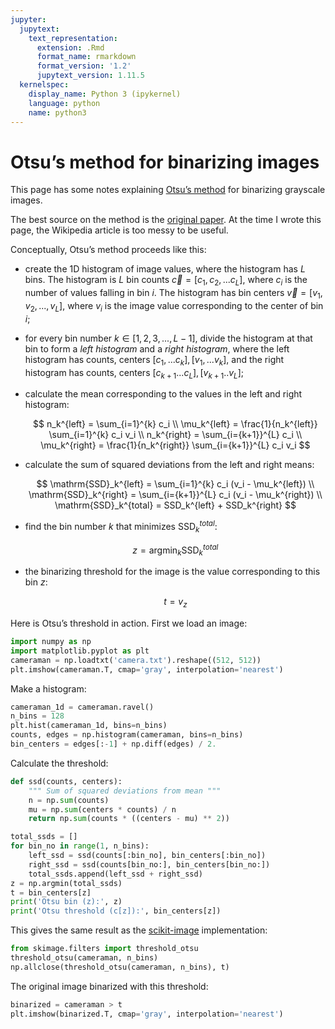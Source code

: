 ```yaml
---
jupyter:
  jupytext:
    text_representation:
      extension: .Rmd
      format_name: rmarkdown
      format_version: '1.2'
      jupytext_version: 1.11.5
  kernelspec:
    display_name: Python 3 (ipykernel)
    language: python
    name: python3
---
```


# Otsu’s method for binarizing images

This page has some notes explaining [Otsu’s method](https://en.wikipedia.org/wiki/Otsu%27s_method) for binarizing grayscale
images.

The best source on the method is the [original paper](http://ieeexplore.ieee.org/stamp/stamp.jsp?arnumber=4310076).  At the time
I wrote this page, the Wikipedia article is too messy to be useful.

Conceptually, Otsu’s method proceeds like this:

* create the 1D histogram of image values, where the histogram has $L$ bins.
  The histogram is $L$ bin counts $\vec{c} = [c_1, c_2, ... c_L]$, where $c_i$
  is the number of values falling in bin $i$.  The histogram has bin centers
  $\vec{v} = [v_1, v_2, ..., v_L]$, where $v_i$ is the image value
  corresponding to the center of bin $i$;

* for every bin number $k \in [1, 2, 3, ..., L-1]$, divide the histogram at
  that bin to form a *left histogram* and a *right histogram*, where the left
  histogram has counts, centers $[c_1, ... c_k], [v_1, ... v_k]$, and the
  right histogram has counts, centers $[c_{k+1} ... c_L], [v_{k+1} .. v_L]$;

* calculate the mean corresponding to the values in the left and right
  histogram:

  $$
  n_k^{left} = \sum_{i=1}^{k} c_i \\
  \mu_k^{left} = \frac{1}{n_k^{left}} \sum_{i=1}^{k} c_i v_i \\
  n_k^{right} = \sum_{i={k+1}}^{L} c_i \\
  \mu_k^{right} = \frac{1}{n_k^{right}} \sum_{i={k+1}}^{L} c_i v_i
  $$

* calculate the sum of squared deviations from the left and right means:

  $$
  \mathrm{SSD}_k^{left} = \sum_{i=1}^{k} c_i (v_i - \mu_k^{left}) \\
  \mathrm{SSD}_k^{right} = \sum_{i={k+1}}^{L} c_i (v_i - \mu_k^{right}) \\
  \mathrm{SSD}_k^{total} = SSD_k^{left} + SSD_k^{right}
  $$

* find the bin number $k$ that minimizes $\mathrm{SSD}_k^{total}$:

  $$
  z = \mathrm{argmin}_k \mathrm{SSD}_k^{total}
  $$

* the binarizing threshold for the image is the value corresponding to this
  bin $z$:

  $$
  t = v_z
  $$

Here is Otsu’s threshold in action.  First we load an image:

```python
import numpy as np
import matplotlib.pyplot as plt
cameraman = np.loadtxt('camera.txt').reshape((512, 512))
plt.imshow(cameraman.T, cmap='gray', interpolation='nearest')
```

Make a histogram:

```python
cameraman_1d = cameraman.ravel()
n_bins = 128
plt.hist(cameraman_1d, bins=n_bins)
counts, edges = np.histogram(cameraman, bins=n_bins)
bin_centers = edges[:-1] + np.diff(edges) / 2.
```

Calculate the threshold:

```python
def ssd(counts, centers):
    """ Sum of squared deviations from mean """
    n = np.sum(counts)
    mu = np.sum(centers * counts) / n
    return np.sum(counts * ((centers - mu) ** 2))
```

```python
total_ssds = []
for bin_no in range(1, n_bins):
    left_ssd = ssd(counts[:bin_no], bin_centers[:bin_no])
    right_ssd = ssd(counts[bin_no:], bin_centers[bin_no:])
    total_ssds.append(left_ssd + right_ssd)
z = np.argmin(total_ssds)
t = bin_centers[z]
print('Otsu bin (z):', z)
print('Otsu threshold (c[z]):', bin_centers[z])
```

This gives the same result as the [scikit-image](http://scikit-image.org/) implementation:

```python
from skimage.filters import threshold_otsu
threshold_otsu(cameraman, n_bins)
np.allclose(threshold_otsu(cameraman, n_bins), t)
```

The original image binarized with this threshold:

```python
binarized = cameraman > t
plt.imshow(binarized.T, cmap='gray', interpolation='nearest')
```
